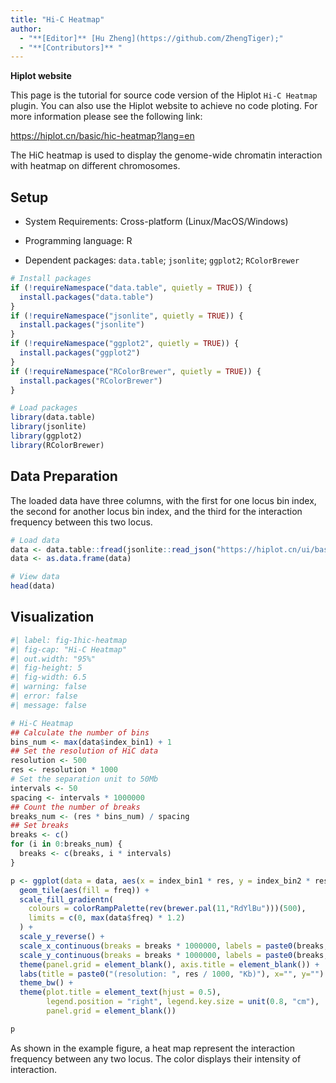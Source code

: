 ```yaml
---
title: "Hi-C Heatmap"
author:
  - "**[Editor]** [Hu Zheng](https://github.com/ZhengTiger);"
  - "**[Contributors]** "
---
```


::: callout-note
**Hiplot website**

This page is the tutorial for source code version of the Hiplot `Hi-C Heatmap` plugin. You can also use the Hiplot website to achieve no code ploting. For more information please see the following link:

<https://hiplot.cn/basic/hic-heatmap?lang=en>
:::

The HiC heatmap is used to display the genome-wide chromatin interaction with heatmap on different chromosomes.

## Setup

-   System Requirements: Cross-platform (Linux/MacOS/Windows)

-   Programming language: R

-   Dependent packages: `data.table`; `jsonlite`; `ggplot2`; `RColorBrewer`

```r
# Install packages
if (!requireNamespace("data.table", quietly = TRUE)) {
  install.packages("data.table")
}
if (!requireNamespace("jsonlite", quietly = TRUE)) {
  install.packages("jsonlite")
}
if (!requireNamespace("ggplot2", quietly = TRUE)) {
  install.packages("ggplot2")
}
if (!requireNamespace("RColorBrewer", quietly = TRUE)) {
  install.packages("RColorBrewer")
}

# Load packages
library(data.table)
library(jsonlite)
library(ggplot2)
library(RColorBrewer)
```

## Data Preparation

The loaded data have three columns, with the first for one locus bin index, the second for another locus bin index, and the third for the interaction frequency between this two locus.

```r
# Load data
data <- data.table::fread(jsonlite::read_json("https://hiplot.cn/ui/basic/hic-heatmap/data.json")$exampleData$textarea[[1]])
data <- as.data.frame(data)

# View data
head(data)
```

## Visualization

```r
#| label: fig-1hic-heatmap
#| fig-cap: "Hi-C Heatmap"
#| out.width: "95%"
#| fig-height: 5
#| fig-width: 6.5
#| warning: false
#| error: false
#| message: false

# Hi-C Heatmap
## Calculate the number of bins
bins_num <- max(data$index_bin1) + 1
## Set the resolution of HiC data
resolution <- 500
res <- resolution * 1000
# Set the separation unit to 50Mb
intervals <- 50
spacing <- intervals * 1000000
## Count the number of breaks
breaks_num <- (res * bins_num) / spacing
## Set breaks
breaks <- c()
for (i in 0:breaks_num) {
  breaks <- c(breaks, i * intervals)
}

p <- ggplot(data = data, aes(x = index_bin1 * res, y = index_bin2 * res)) +
  geom_tile(aes(fill = freq)) +
  scale_fill_gradientn(
    colours = colorRampPalette(rev(brewer.pal(11,"RdYlBu")))(500),
    limits = c(0, max(data$freq) * 1.2)
  ) +
  scale_y_reverse() +
  scale_x_continuous(breaks = breaks * 1000000, labels = paste0(breaks, "Mb")) +
  scale_y_continuous(breaks = breaks * 1000000, labels = paste0(breaks, "Mb")) +
  theme(panel.grid = element_blank(), axis.title = element_blank()) +
  labs(title = paste0("(resolution: ", res / 1000, "Kb)"), x="", y="") +
  theme_bw() +
  theme(plot.title = element_text(hjust = 0.5),
        legend.position = "right", legend.key.size = unit(0.8, "cm"),
        panel.grid = element_blank())

p
```

As shown in the example figure, a heat map represent the interaction frequency between any two locus. The color displays their intensity of interaction.


